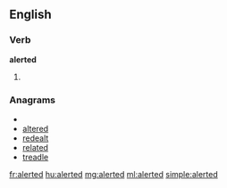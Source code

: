 ==English==

===Verb===
'''alerted'''

# {{past of|[[alert]]}}

===Anagrams===
* {{alphagram|adeelrt}}
* [[altered#English|altered]]
* [[redealt#English|redealt]]
* [[related#English|related]]
* [[treadle#English|treadle]]

[[fr:alerted]]
[[hu:alerted]]
[[mg:alerted]]
[[ml:alerted]]
[[simple:alerted]]